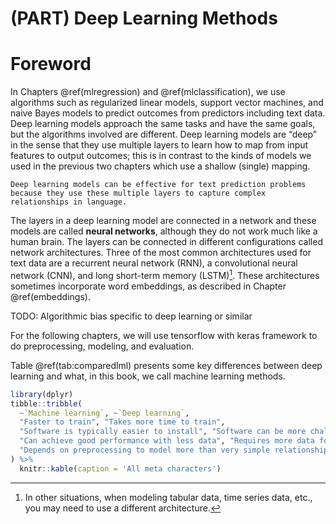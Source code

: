 # (PART) Deep Learning Methods {-}

# Foreword {#dlforeword .unnumbered}

In Chapters \@ref(mlregression) and \@ref(mlclassification), we use algorithms such as regularized linear models, support vector machines, and naive Bayes models to predict outcomes from predictors including text data. Deep learning models approach the same tasks and have the same goals, but the algorithms involved are different. Deep learning models are "deep" in the sense that they use multiple layers to learn how to map from input features to output outcomes; this is in contrast to the kinds of models we used in the previous two chapters which use a shallow (single) mapping. 

```block
Deep learning models can be effective for text prediction problems because they use these multiple layers to capture complex relationships in language.
```

The layers in a deep learning model are connected in a network and these models are called **neural networks**, although they do not work much like a human brain. The layers can be connected in different configurations called network architectures. Three of the most common architectures used for text data are a recurrent neural network (RNN), a convolutional neural network (CNN), and long short-term memory (LSTM)^[In other situations, when modeling tabular data, time series data, etc., you may need to use a different architecture.]. These architectures sometimes incorporate word embeddings, as described in Chapter \@ref(embeddings).

TODO: Algorithmic bias specific to deep learning or similar

For the following chapters, we will use tensorflow with keras framework to do preprocessing, modeling, and evaluation.

Table \@ref(tab:comparedlml) presents some key differences between deep learning and what, in this book, we call machine learning methods.

```r
library(dplyr)
tibble::tribble(
  ~`Machine learning`, ~`Deep learning`,
  "Faster to train", "Takes more time to train",
  "Software is typically easier to install", "Software can be more challenging to install",
  "Can achieve good performance with less data", "Requires more data for good performance",
  "Depends on preprocessing to model more than very simple relationships", "Can model highly complex relationships"
) %>% 
  knitr::kable(caption = 'All meta characters')
```

